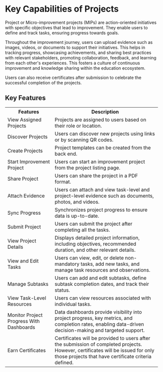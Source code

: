 
# Key Capabilities of Projects

Project or Micro-improvement projects (MIPs) are action-oriented initiatives with specific objectives that lead to improvement. They enable users to define and track tasks, ensuring progress towards goals. 

Throughout the improvement journey, users can upload evidence such as images, videos, or documents to support their initiatives. This helps in tracking progress, showcasing achievements, and sharing best practices with relevant stakeholders, promoting collaboration, feedback, and learning from each other's experiences. This fosters a culture of continuous improvement and knowledge sharing within the education ecosystem. 

Users can also receive certificates after submission to celebrate the successful completion of the projects.

## Key Features

<table>
<tr>
    <th>Features</th>
    <th>Description</th>
</tr>
<tr>
    <td>View Assigned Projects</td>
    <td>Projects are assigned to users based on their role or location.</td>
</tr>
<tr>
    <td>Discover Projects</td>
    <td>Users can discover new projects using links or by scanning QR codes.</td>
</tr>
<tr>
    <td>Create Projects</td>
    <td>Project templates can be created from the back end.</td>
</tr>
<tr>
    <td>Start Improvement Project</td>
    <td>Users can start an improvement project from the project listing page.</td>
</tr>
<tr>
    <td>Share Project</td>
    <td>Users can share the project in a PDF format.</td>
</tr>
<tr>
    <td>Attach Evidence</td>
    <td>Users can attach and view task-level and project-level evidence such as documents, photos, and videos.</td>
</tr>
<tr>
    <td>Sync Progress</td>
    <td>Synchronizes project progress to ensure data is up-to-date.</td>
</tr>
<tr>
    <td>Submit Project</td>
    <td>Users can submit the project after completing all the tasks.</td>
</tr>
<tr>
    <td>View Project Details</td>
    <td>Displays detailed project information, including objectives, recommended duration, and other relevant details.</td>
</tr>
<tr>
    <td>View and Edit Tasks</td>
    <td>Users can view, edit, or delete non-mandatory tasks, add new tasks, and manage task resources and observations.</td>
</tr>
<tr>
    <td>Manage Subtasks</td>
    <td>Users can add and edit subtasks, define subtask completion dates, and track their status.</td>
</tr>
<tr>
    <td>View Task-Level Resources</td>
    <td>Users can view resources associated with individual tasks.</td>
</tr>
<tr>
    <td>Monitor Project Progress With Dashboards</td>
    <td>Data dashboards provide visibility into project progress, key metrics, and completion rates, enabling data-driven decision-making and targeted support.</td>
</tr>
<tr>
    <td>Earn Certificates</td>
    <td>Certificates will be provided to users after the submission of completed projects. However, certificates will be issued for only those projects that have certificate criteria defined.</td>
</tr>
</table>